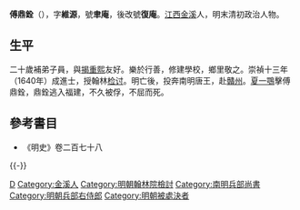 '''傅鼎銓'''（{{bd|1610年||1651年|catIdx=F傅}}），字'''維源'''，號'''聿庵'''，後改號'''復庵'''。[[江西|江西]][[金溪|金溪]]人，明末清初政治人物。

== 生平 ==
二十歲補弟子員，與[[揭重熙|揭重熙]]友好。樂於行善，修建學校，鄉里敬之。崇禎十三年（1640年）成進士，授翰林[[检讨|检讨]]。明亡後，投奔南明唐王，赴[[贛州|贛州]]。[[夏一鶚|夏一鶚]]擊傅鼎銓，鼎銓逃入福建，不久被俘，不屈而死。

==參考書目==
* 《明史》卷二百七十八

{{-}}
{{崇禎十三年庚辰科殿試金榜}}
{{明清之际江西诸子}}

{{Authority control}}

{{DEFAULTSORT:Fu傅}}
[[Category:傅姓|D]]
[[Category:金溪人|Category:金溪人]]
[[Category:明朝翰林院檢討|Category:明朝翰林院檢討]]
[[Category:南明兵部尚書|Category:南明兵部尚書]]
[[Category:明朝兵部右侍郎|Category:明朝兵部右侍郎]]
[[Category:明朝被處決者|Category:明朝被處決者]]